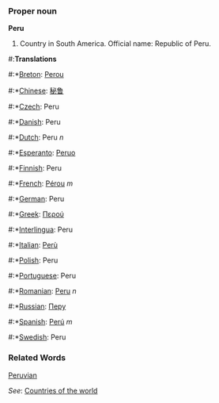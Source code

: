 ===Proper noun===

'''Peru'''

# Country in South America. Official name: Republic of Peru.

#:'''Translations'''
#:*[[Breton]]: [[Perou]]
#:*[[Chinese]]: [[秘鲁]]
#:*[[Czech]]: Peru
#:*[[Danish]]: Peru
#:*[[Dutch]]: Peru ''n''
#:*[[Esperanto]]: [[Peruo]]
#:*[[Finnish]]: Peru
#:*[[French]]: [[Pérou]] ''m''
#:*[[German]]: Peru
#:*[[Greek]]: [[Περού]]
#:*[[Interlingua]]: Peru
#:*[[Italian]]: [[Perù]]
#:*[[Polish]]: Peru
#:*[[Portuguese]]: Peru
#:*[[Romanian]]: [[Peru]] ''n''
#:*[[Russian]]: [[Перу]]
#:*[[Spanish]]: [[Perú]] ''m''
#:*[[Swedish]]: Peru

===Related Words===
[[Peruvian]]

''See'': [[Countries of the world]]